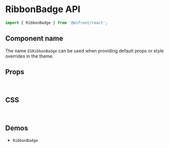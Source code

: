 
<Meta title="Components API/RibbonBadge" />

# RibbonBadge API

```js
import { RibbonBadge } from '@esfront/react';
```

## Component name

The name `ESRibbonBadge` can be used when providing default props or style overrides in the theme.

## Props

<TableInterface name="RibbonBadgeProps" variant="props" />

<br />

## CSS

<TableInterface name="RibbonBadgeClasses" variant="css" />

<br />

## Demos

<ul>
  <li>
    <LinkTo kind="components-RibbonBadge" story="demo">
      <code>RibbonBadge</code>
    </LinkTo>
  </li>
</ul>
